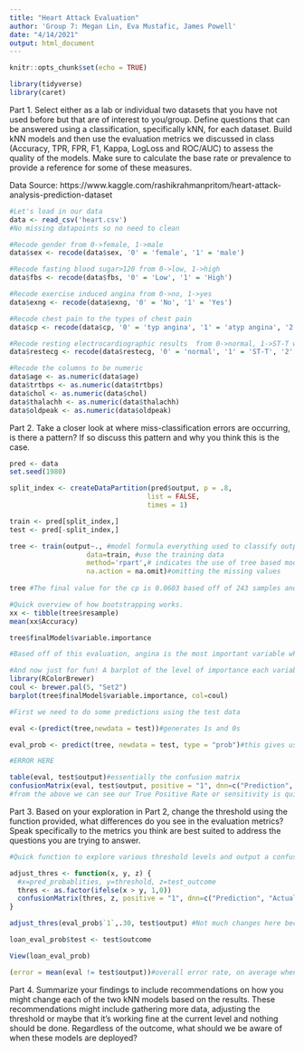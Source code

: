 ```yaml
---
title: "Heart Attack Evaluation"
author: 'Group 7: Megan Lin, Eva Mustafic, James Powell'
date: "4/14/2021"
output: html_document
---
```


```r
knitr::opts_chunk$set(echo = TRUE)
```

```r
library(tidyverse)
library(caret)
```

Part 1. Select either as a lab or individual two datasets that you have not used before but that are of interest to you/group. Define questions that can be answered using a classification, specifically kNN, for each dataset. Build kNN models and then use the evaluation metrics we discussed in class (Accuracy, TPR, FPR, F1, Kappa, LogLoss and ROC/AUC) to assess the quality of the models. Make sure to calculate the base rate or prevalence to provide a reference for some of these measures.

Data Source: https://www.kaggle.com/rashikrahmanpritom/heart-attack-analysis-prediction-dataset

```r
#Let's load in our data
data <- read_csv('heart.csv')
#No missing datapoints so no need to clean

#Recode gender from 0->female, 1->male
data$sex <- recode(data$sex, '0' = 'female', '1' = 'male')

#Recode fasting blood sugar>120 from 0->low, 1->high
data$fbs <- recode(data$fbs, '0' = 'Low', '1' = 'High')

#Recode exercise induced angina from 0->no, 1->yes
data$exng <- recode(data$exng, '0' = 'No', '1' = 'Yes')

#Recode chest pain to the types of chest pain
data$cp <- recode(data$cp, '0' = 'typ angina', '1' = 'atyp angina', '2' = 'non-ang pain', '3'='asymptomatic')

#Recode resting electrocardiographic results  from 0->normal, 1->ST-T wave, 2->ventricular hypertrophy'
data$restecg <- recode(data$restecg, '0' = 'normal', '1' = 'ST-T', '2' = 'ventr hypertrophy')

#Recode the columns to be numeric
data$age <- as.numeric(data$age)
data$trtbps <- as.numeric(data$trtbps)
data$chol <- as.numeric(data$chol)
data$thalachh <- as.numeric(data$thalachh)
data$oldpeak <- as.numeric(data$oldpeak)

```


Part 2. Take a closer look at where miss-classification errors are occurring, is there a pattern? If so discuss this pattern and why you think this is the case. 

```r

pred <- data
set.seed(1980)

split_index <- createDataPartition(pred$output, p = .8,
                                  list = FALSE,
                                  times = 1)

train <- pred[split_index,]
test <- pred[-split_index,]

tree <- train(output~., #model formula everything used to classify output
                   data=train, #use the training data
                   method='rpart',# indicates the use of tree based model
                   na.action = na.omit)#omitting the missing values
                   
tree #The final value for the cp is 0.0603 based off of 243 samples and 13 predictors

#Quick overview of how bootstrapping works. 
xx <- tibble(tree$resample)
mean(xx$Accuracy)

tree$finalModel$variable.importance

#Based off of this evaluation, angina is the most important variable when approaching focusing on which variable will reduce model error

#And now just for fun! A barplot of the level of importance each variable plays
library(RColorBrewer)
coul <- brewer.pal(5, "Set2")
barplot(tree$finalModel$variable.importance, col=coul)

```

```r
#First we need to do some predictions using the test data 

eval <-(predict(tree,newdata = test))#generates 1s and 0s

eval_prob <- predict(tree, newdata = test, type = "prob")#this gives us the predicted prob, which we will use later for the fairness evaluation

#ERROR HERE

table(eval, test$output)#essentially the confusion matrix
confusionMatrix(eval, test$output, positive = "1", dnn=c("Prediction", "Actual"), mode = "sens_spec")
#from the above we can see our True Positive Rate or sensitivity is quite good @ 88%, False Positive Rate (1-Specificity) is also not terrible ~ @ 27%, we want this to be low.(Subject to change) 
```

Part 3. Based on your exploration in Part 2, change the threshold using the function provided, what differences do you see in the evaluation metrics? Speak specifically to the metrics you think are best suited to address the questions you are trying to answer. 

```r
#Quick function to explore various threshold levels and output a confusion matrix

adjust_thres <- function(x, y, z) {
  #x=pred_probablities, y=threshold, z=test_outcome
  thres <- as.factor(ifelse(x > y, 1,0))
  confusionMatrix(thres, z, positive = "1", dnn=c("Prediction", "Actual"), mode = "everything")
}

adjust_thres(eval_prob$`1`,.30, test$output) #Not much changes here because of the high probability splits of the data outcomes. Let's take a closer look. We can see that the algo isn't marginally mis-classifying these rows, it's very confidently wrong. Which likely means that there's too much emphasis being placed on too small a number of variables, principally the funfetti variable. 

loan_eval_prob$test <- test$outcome

View(loan_eval_prob)

(error = mean(eval != test$output))#overall error rate, on average when does our prediction not match the actual, looks like around 15%, really just ok.
```

Part 4. Summarize your findings to include recommendations on how you might change each of the two kNN models based on the results. These recommendations might include gathering more data, adjusting the threshold or maybe that it's working fine at the current level and nothing should be done. Regardless of the outcome, what should we be aware of when these models are deployed? 

```r

```